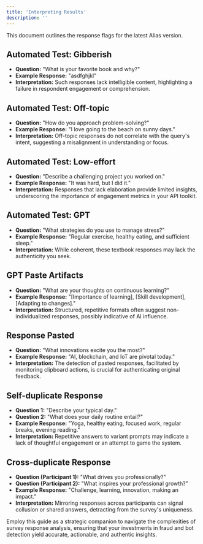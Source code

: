 ```yaml
---
title: 'Interpreting Results'
description: ''
---
```


This document outlines the response flags for the latest Alias version.

## Automated Test: Gibberish
- **Question:** "What is your favorite book and why?"
- **Example Response:** "asdfghjkl"
- **Interpretation:** Such responses lack intelligible content, highlighting a failure in respondent engagement or comprehension.

## Automated Test: Off-topic
- **Question:** "How do you approach problem-solving?"
- **Example Response:** "I love going to the beach on sunny days."
- **Interpretation:** Off-topic responses do not correlate with the query's intent, suggesting a misalignment in understanding or focus.

## Automated Test: Low-effort
- **Question:** "Describe a challenging project you worked on."
- **Example Response:** "It was hard, but I did it."
- **Interpretation:** Responses that lack elaboration provide limited insights, underscoring the importance of engagement metrics in your API toolkit.

## Automated Test: GPT
- **Question:** "What strategies do you use to manage stress?"
- **Example Response:** "Regular exercise, healthy eating, and sufficient sleep."
- **Interpretation:** While coherent, these textbook responses may lack the authenticity you seek.

## GPT Paste Artifacts
- **Question:** "What are your thoughts on continuous learning?"
- **Example Response:** "[Importance of learning], [Skill development], [Adapting to changes]."
- **Interpretation:** Structured, repetitive formats often suggest non-individualized responses, possibly indicative of AI influence.

## Response Pasted
- **Question:** "What innovations excite you the most?"
- **Example Response:** "AI, blockchain, and IoT are pivotal today."
- **Interpretation:** The detection of pasted responses, facilitated by monitoring clipboard actions, is crucial for authenticating original feedback.

## Self-duplicate Response
- **Question 1:** "Describe your typical day."
- **Question 2:** "What does your daily routine entail?"
- **Example Response:** "Yoga, healthy eating, focused work, regular breaks, evening reading."
- **Interpretation:** Repetitive answers to variant prompts may indicate a lack of thoughtful engagement or an attempt to game the system.

## Cross-duplicate Response
- **Question (Participant 1):** "What drives you professionally?"
- **Question (Participant 2):** "What inspires your professional growth?"
- **Example Response:** "Challenge, learning, innovation, making an impact."
- **Interpretation:** Mirroring responses across participants can signal collusion or shared answers, detracting from the survey's uniqueness.

Employ this guide as a strategic companion to navigate the complexities of survey response analysis, ensuring that your investments in fraud and bot detection yield accurate, actionable, and authentic insights.
